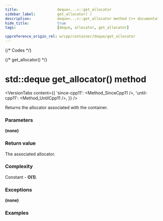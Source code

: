 ```yaml
---
title:					deque<...>::get_allocator
sidebar_label:			get_allocator( )
description:			deque<...>::get_allocator method C++ documentation
hide_title:				true
tags:					[deque, allocator, get_allocator]

cppreference_origin_rel: w/cpp/container/deque/get_allocator
---
```



{/* Codes */}

{/* get_allocator() */}

# std::deque get_allocator() method

<VersionTabs content={{
	'since-cpp11': <Method_SinceCpp11 />,
	'until-cpp11': <Method_UntilCpp11 />,
}} />

Returns the allocator associated with the container.

### Parameters

**(none)**

### Return value

The associated allocator.

### Complexity

Constant - **O(1)**.

### Exceptions

**(none)**

### Examples

<ImproveSection />
